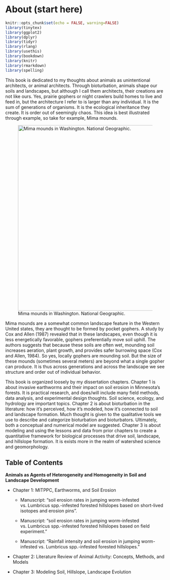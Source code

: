 # About (start here)

```r
knitr::opts_chunk$set(echo = FALSE, warning=FALSE)
library(tinytex)
library(ggplot2)
library(dplyr)
library(tidyr)
library(rlang)
library(usethis)
library(bookdown)
library(knitr)
library(rmarkdown)
library(spelling)
```

This book is dedicated to my thoughts about animals as unintentional architects, or animal architects. Through bioturbation, animals shape our soils and landscapes, but although I call them architects, their creations are not like ours. Yes, prairie gophers or night crawlers build homes to live and feed in, but the architecture I refer to is larger than any individual. It is the sum of generations of organisms. It is the ecological inheritance they create. It is order out of seemingly chaos. This idea is best illustrated through example, so take for example, Mima mounds.

![Mima mounds in Washington. National Geographic.](images/clipboard-4281517013.png){width="583"}

Mima mounds are a somewhat common landscape feature in the Western United states, they are thought to be formed by pocket gophers. A study by Cox and Allen (1987) revealed that in these landscapes, even though it is less energetically favorable, gophers preferentially move soil uphill. The authors suggests that because these soils are often wet, mounding soil increases aeration, plant growth, and provides safer burrowing space (Cox and Allen, 1984). So yes, locally gophers are mounding soil. But the size of these mounds (sometimes several meters) are beyond what a single gopher can produce. It is thus across generations and across the landscape we see structure and order out of individual behavior.

This book is organized loosely by my dissertation chapters. Chapter 1 is about invasive earthworms and their impact on soil erosion in Minnesota's forests. It is practical research, and does/will include many field methods, data analysis, and experimental design thoughts. Soil science, ecology, and hydrology are important topics. Chapter 2 is about bioturbation in the literature: how it's perceived, how it's modeled, how it's connected to soil and landscape formation. Much thought is given to the qualitative tools we use to describe and categorize bioturbation and bioturbators. Ultimately, both a conceptual and numerical model are suggested. Chapter 3 is about modeling and using the lessons and data from prior chapters to create a quantitative framework for biological processes that drive soil, landscape, and hillslope formation. It is exists more in the realm of watershed science and geomorphology.

## Table of Contents

**Animals as Agents of Heterogeneity and Homogeneity in Soil and Landscape Development**

-   Chapter 1: MITPPC, Earthworms, and Soil Erosion

    -   Manuscript: "soil erosion rates in jumping worm-infested vs. Lumbricus spp.-infested forested hillslopes based on short-lived isotopes and erosion pins".

    -   Manuscript: "soil erosion rates in jumping worm-infested vs. Lumbricus spp.-infested forested hillslopes based on field experiment."

    -   Manuscript: "Rainfall intensity and soil erosion in jumping worm-infested vs. Lumbricus spp.-infested forested hillslopes."

-   Chapter 2: Literature Review of Animal Activity: Concepts, Methods, and Models

-   Chapter 3: Modeling Soil, Hillslope, Landscape Evolution
